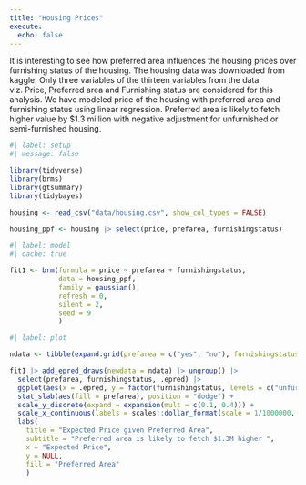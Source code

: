 ```yaml
---
title: "Housing Prices"
execute: 
  echo: false
---
```


It is interesting to see how preferred area influences the housing prices  over furnishing status of the housing. The housing data was downloaded from kaggle. Only three variables of the thirteen variables from the data viz. Price, Preferred area and Furnishing status are considered for this analysis. We have modeled price of the housing with preferred area and furnishing status using linear regression. Preferred area is likely to fetch higher value by $1.3 million with negative adjustment for unfurnished or semi-furnished housing.

```r
#| label: setup
#| message: false

library(tidyverse)
library(brms)
library(gtsummary)
library(tidybayes)

housing <- read_csv("data/housing.csv", show_col_types = FALSE)

housing_ppf <- housing |> select(price, prefarea, furnishingstatus)
```

```r
#| label: model
#| cache: true

fit1 <- brm(formula = price ~ prefarea + furnishingstatus,
            data = housing_ppf,
            family = gaussian(),
            refresh = 0,
            silent = 2,
            seed = 9
            )

```

```r
#| label: plot

ndata <- tibble(expand.grid(prefarea = c("yes", "no"), furnishingstatus = c("furnished", "semi-furnished", "unfurnished")))

fit1 |> add_epred_draws(newdata = ndata) |> ungroup() |>
  select(prefarea, furnishingstatus, .epred) |>
  ggplot(aes(x = .epred, y = factor(furnishingstatus, levels = c("unfurnished", "semi-furnished", "furnished"), ordered = TRUE))) +
  stat_slab(aes(fill = prefarea), position = "dodge") +
  scale_y_discrete(expand = expansion(mult = c(0.1, 0.4))) +
  scale_x_continuous(labels = scales::dollar_format(scale = 1/1000000, suffix = "M"), breaks = c(1000000, 2000000, 3000000, 4000000, 5000000, 6000000, 7000000, 8000000)) +
  labs(
    title = "Expected Price given Preferred Area",
    subtitle = "Preferred area is likely to fetch $1.3M higher ",
    x = "Expected Price",
    y = NULL,
    fill = "Preferred Area"
    )


```

